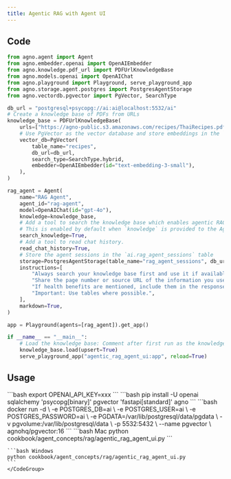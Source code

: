 ```yaml
---
title: Agentic RAG with Agent UI
---
```


## Code

```python
from agno.agent import Agent
from agno.embedder.openai import OpenAIEmbedder
from agno.knowledge.pdf_url import PDFUrlKnowledgeBase
from agno.models.openai import OpenAIChat
from agno.playground import Playground, serve_playground_app
from agno.storage.agent.postgres import PostgresAgentStorage
from agno.vectordb.pgvector import PgVector, SearchType

db_url = "postgresql+psycopg://ai:ai@localhost:5532/ai"
# Create a knowledge base of PDFs from URLs
knowledge_base = PDFUrlKnowledgeBase(
    urls=["https://agno-public.s3.amazonaws.com/recipes/ThaiRecipes.pdf"],
    # Use PgVector as the vector database and store embeddings in the `ai.recipes` table
    vector_db=PgVector(
        table_name="recipes",
        db_url=db_url,
        search_type=SearchType.hybrid,
        embedder=OpenAIEmbedder(id="text-embedding-3-small"),
    ),
)

rag_agent = Agent(
    name="RAG Agent",
    agent_id="rag-agent",
    model=OpenAIChat(id="gpt-4o"),
    knowledge=knowledge_base,
    # Add a tool to search the knowledge base which enables agentic RAG.
    # This is enabled by default when `knowledge` is provided to the Agent.
    search_knowledge=True,
    # Add a tool to read chat history.
    read_chat_history=True,
    # Store the agent sessions in the `ai.rag_agent_sessions` table
    storage=PostgresAgentStorage(table_name="rag_agent_sessions", db_url=db_url),
    instructions=[
        "Always search your knowledge base first and use it if available.",
        "Share the page number or source URL of the information you used in your response.",
        "If health benefits are mentioned, include them in the response.",
        "Important: Use tables where possible.",
    ],
    markdown=True,
)

app = Playground(agents=[rag_agent]).get_app()

if __name__ == "__main__":
    # Load the knowledge base: Comment after first run as the knowledge base is already loaded
    knowledge_base.load(upsert=True)
    serve_playground_app("agentic_rag_agent_ui:app", reload=True)
```

## Usage

<Steps>
  <Snippet file="create-venv-step.mdx" />

  <Step title="Set your API key">
    ```bash
    export OPENAI_API_KEY=xxx
    ```
  </Step>

  <Step title="Install libraries">
    ```bash
    pip install -U openai sqlalchemy 'psycopg[binary]' pgvector 'fastapi[standard]' agno
    ```
  </Step>

  <Step title="Run PgVector">
    ```bash
    docker run -d \
      -e POSTGRES_DB=ai \
      -e POSTGRES_USER=ai \
      -e POSTGRES_PASSWORD=ai \
      -e PGDATA=/var/lib/postgresql/data/pgdata \
      -v pgvolume:/var/lib/postgresql/data \
      -p 5532:5432 \
      --name pgvector \
      agnohq/pgvector:16
    ```
  </Step>

  <Step title="Run Agent">
    <CodeGroup>
    ```bash Mac
    python cookbook/agent_concepts/rag/agentic_rag_agent_ui.py
    ```

    ```bash Windows
    python cookbook/agent_concepts/rag/agentic_rag_agent_ui.py
    ```
    </CodeGroup>
  </Step>
</Steps>